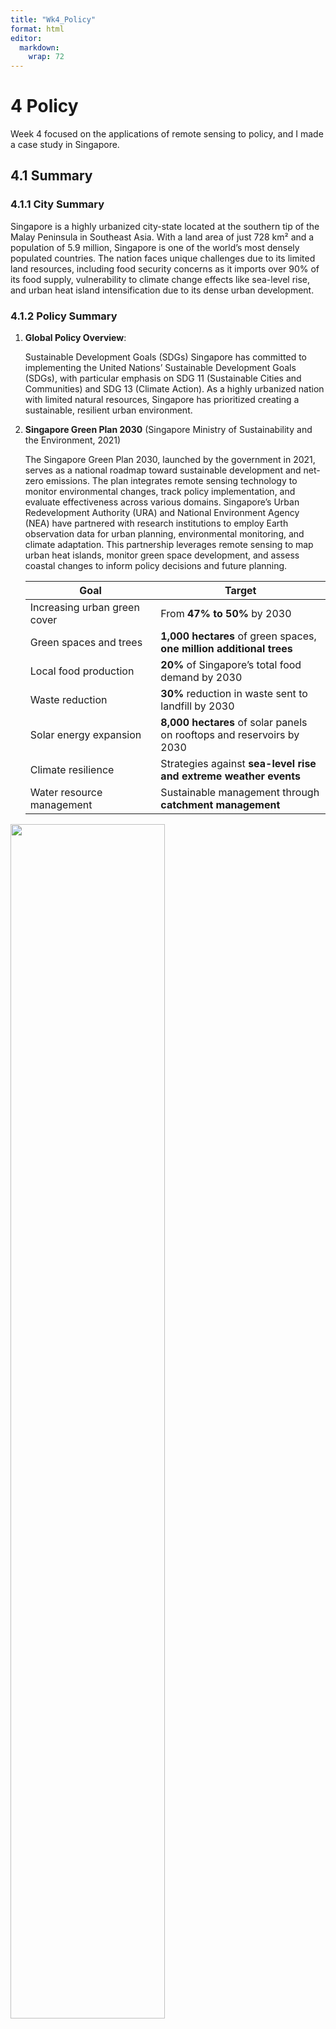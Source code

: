 ```yaml
---
title: "Wk4_Policy"
format: html
editor: 
  markdown: 
    wrap: 72
---
```


# 4 Policy

Week 4 focused on the applications of remote sensing to policy, and I
made a case study in Singapore.

## 4.1 Summary

### 4.1.1 City Summary

Singapore is a highly urbanized city-state located at the southern tip
of the Malay Peninsula in Southeast Asia. With a land area of just 728
km² and a population of 5.9 million, Singapore is one of the world's
most densely populated countries. The nation faces unique challenges due
to its limited land resources, including food security concerns as it
imports over 90% of its food supply, vulnerability to climate change
effects like sea-level rise, and urban heat island intensification due
to its dense urban development.

### 4.1.2 Policy Summary

1.  **Global Policy Overview**:

    Sustainable Development Goals (SDGs) Singapore has committed to
    implementing the United Nations' Sustainable Development Goals
    (SDGs), with particular emphasis on SDG 11 (Sustainable Cities and
    Communities) and SDG 13 (Climate Action). As a highly urbanized
    nation with limited natural resources, Singapore has prioritized
    creating a sustainable, resilient urban environment.

2.  **Singapore Green Plan 2030** (Singapore Ministry of Sustainability
    and the Environment, 2021)

    The Singapore Green Plan 2030, launched by the government in 2021,
    serves as a national roadmap toward sustainable development and
    net-zero emissions. The plan integrates remote sensing technology to
    monitor environmental changes, track policy implementation, and
    evaluate effectiveness across various domains. Singapore's Urban
    Redevelopment Authority (URA) and National Environment Agency (NEA)
    have partnered with research institutions to employ Earth
    observation data for urban planning, environmental monitoring, and
    climate adaptation. This partnership leverages remote sensing to map
    urban heat islands, monitor green space development, and assess
    coastal changes to inform policy decisions and future planning.

    | Goal                         | Target                                                                |
    |-------------------------------|-----------------------------------------|
    | Increasing urban green cover | From **47% to 50%** by 2030                                           |
    | Green spaces and trees       | **1,000 hectares** of green spaces, **one million additional trees**  |
    | Local food production        | **20%** of Singapore's total food demand by 2030                      |
    | Waste reduction              | **30%** reduction in waste sent to landfill by 2030                   |
    | Solar energy expansion       | **8,000 hectares** of solar panels on rooftops and reservoirs by 2030 |
    | Climate resilience           | Strategies against **sea-level rise and extreme weather events**      |
    | Water resource management    | Sustainable management through **catchment management**               |

![](https://i0.wp.com/www.newdelhitimes.com/wp-content/uploads/2020/01/image_2022_12_09T06_02_31_273Z.png?w=500&quality=80&ssl=1){width="70%"}

[Source:Singapore greenplan](https://www.greenplan.gov.sg/)

------------------------------------------------------------------------

## 4.2 Application

This section identifies how remotely sensed data could be used to
contribute to Singapore's policy goals, answering the question: **'How
could the data be applied to solve the policy challenge?'**

### 4.2.1 Data Sources

Singapore employs multiple remote sensing platforms to support its Green
Plan implementation:

-   **Satellite Imagery:**
    -   **Sentinel-2**: Provides 10m resolution multispectral data to
        monitor urban vegetation changes.
    -   **Landsat data**: Offers a historical perspective for long-term
        change analysis.
    -   **Thermal Mapping**:
        -   Landsat 8/9 thermal bands and ECOSTRESS data identify urban
            heat islands.
        -   Temperature readings are accurate to within 1°C.
-   **Unmanned Aerial Vehicles (UAVs):**
    -   Provides ultra-high resolution (sub-meter) imagery.
    -   Used for monitoring specific urban projects, tree health in
        parks, and rooftop gardens.
-   **Aerial LiDAR Surveys:**
    -   Creates detailed 3D models of the urban environment.
    -   Essential for vegetation structure analysis and building-level
        energy studies.

### 4.2.2 Techniques

-   **Urban Heat Island Monitoring**

1.  Acquire thermal infrared imagery from satellites and aerial
    platforms.
2.  Calibrate and correct imagery for atmospheric effects.
3.  Generate surface temperature maps across the urban area.
4.  Identify heat island hotspots and correlate with urban features.
5.  Track temperature changes in relation to green infrastructure
    implementation.
6.  Develop targeted cooling strategies for hotspot areas.

-   **Green Space Assessment**

1.  Acquire high-resolution multispectral imagery.
2.  Calculate vegetation indices (**NDVI, EVI**) to quantify greenery.
3.  Classify urban vegetation types (**tree canopy, shrubs, grass**).
4.  Monitor changes in green cover over time.
5.  Evaluate effectiveness of tree-planting initiatives.
6.  Identify priority areas for new green space development.

-   **Coastal Change Monitoring**

1.  Acquire satellite and aerial imagery of coastal areas.
2.  Use **SAR imagery** for high-precision elevation measurements.
3.  Detect changes in shoreline position and elevation.
4.  Monitor effectiveness of coastal protection measures.
5.  Model areas vulnerable to sea-level rise.
6.  Develop adaptive strategies for coastal infrastructure.

-   **Urban Agriculture Mapping**

1.  Identify existing and potential rooftop farming locations.
2.  Monitor productivity of urban farms with multispectral imagery.
3.  Calculate potential food production capacity across the city.
4.  Track progress toward **30% local food production goal**.
5.  Optimize urban farming techniques based on remote sensing data.

**References**:

Singapore Ministry of Sustainability and the Environment (2021).
"Singapore Green Plan 2030" (Official government website)
https://www.greenplan.gov.sg/

------------------------------------------------------------------------

## 4.3 Reflection

Singapore's application of remote sensing technologies to support its
Green Plan 2030 demonstrates how a land-constrained city-state can
leverage Earth observation data to inform sustainable development
policies. The integration of satellite, aerial, and UAV platforms
provides multi-scale monitoring capabilities that match the precision
requirements of Singapore's urban planning and environmental management
needs.

What I find most interesting about Singapore's approach is how necessity
has driven innovation. With extremely limited land resources and high
vulnerability to climate change, Singapore cannot afford planning
mistakes or ineffective environmental policies. Remote sensing provides
the evidence base needed to optimize every square meter of the urban
landscape for multiple benefits – from cooling effects to food
production to biodiversity support.

Singapore's coastal monitoring is particularly critical given that
approximately 30% of the island lies less than 5 meters above sea level.
The combination of satellite-based monitoring and detailed elevation
modeling enables planners to prioritize adaptation measures where
they're most needed, potentially saving billions in infrastructure costs
through targeted interventions.

The city-state's approach to urban heat island mitigation could serve as
a model for other tropical cities. By systematically mapping surface
temperatures against urban morphology and vegetation cover, Singapore
has developed precise guidelines for how much and what type of urban
greenery is needed to achieve specific cooling targets. This data-driven
approach to climate adaptation could be valuable across Southeast Asia,
where many megacities face similar heat challenges. An output of
Singapore's urban greening policy can be seen in Figure, showing the
integration of vegetation into high-density urban areas through
innovative vertical gardens.

![](https://www.crabintheair.com/wp-content/uploads/2017/02/parkroyal-on-pickering-review-e1537299078683.jpg){width="80%"}

Vertical gardens on residential buildings in Singapore
[Source](https://www.crabintheair.com/wp-content/uploads/2017/02/parkroyal-on-pickering-review-e1537299078683.jpg)
